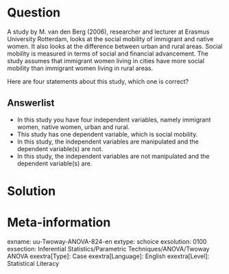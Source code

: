 Question
========
  
A study by M. van den Berg (2006), researcher and lecturer at Erasmus University Rotterdam, looks at the social mobility of immigrant and native women. It also looks at the difference between urban and rural areas. Social mobility is measured in terms of social and financial advancement. The study assumes that immigrant women living in cities have more social mobility than immigrant women living in rural areas.

Here are four statements about this study, which one is correct?

  
Answerlist
----------
* In this study you have four independent variables, namely immigrant women, native women, urban and rural.
* This study has one dependent variable, which is social mobility.
* In this study, the independent variables are manipulated and the dependent variable(s) are not.
* In this study, the independent variables are not manipulated and the dependent variable(s) are.


Solution
========

Meta-information
================
exname: uu-Twoway-ANOVA-824-en
extype: schoice
exsolution: 0100
exsection: Inferential Statistics/Parametric Techniques/ANOVA/Twoway ANOVA
exextra[Type]: Case
exextra[Language]: English
exextra[Level]: Statistical Literacy
